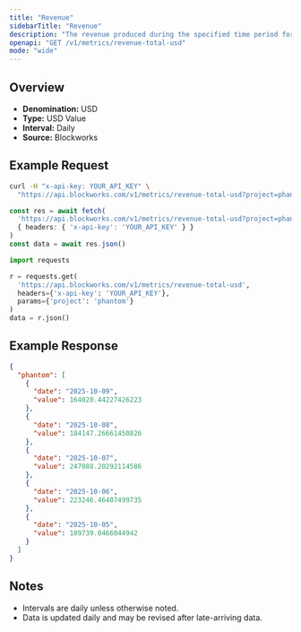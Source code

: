 ```yaml
---
title: "Revenue"
sidebarTitle: "Revenue"
description: "The revenue produced during the specified time period for given project."
openapi: "GET /v1/metrics/revenue-total-usd"
mode: "wide"
---
```


## Overview

- **Denomination:** USD
- **Type:** USD Value
- **Interval:** Daily
- **Source:** Blockworks

## Example Request

<CodeGroup>

```bash cURL
curl -H "x-api-key: YOUR_API_KEY" \
  "https://api.blockworks.com/v1/metrics/revenue-total-usd?project=phantom"
```

```typescript TypeScript
const res = await fetch(
  'https://api.blockworks.com/v1/metrics/revenue-total-usd?project=phantom',
  { headers: { 'x-api-key': 'YOUR_API_KEY' } }
)
const data = await res.json()
```

```python Python
import requests

r = requests.get(
  'https://api.blockworks.com/v1/metrics/revenue-total-usd',
  headers={'x-api-key': 'YOUR_API_KEY'},
  params={'project': 'phantom'}
)
data = r.json()
```

</CodeGroup>

## Example Response

```json
{
  "phantom": [
    {
      "date": "2025-10-09",
      "value": 164020.44227426223
    },
    {
      "date": "2025-10-08",
      "value": 184147.26661450826
    },
    {
      "date": "2025-10-07",
      "value": 247088.20292114586
    },
    {
      "date": "2025-10-06",
      "value": 223246.46407499735
    },
    {
      "date": "2025-10-05",
      "value": 189739.0466044942
    }
  ]
}
```

## Notes
- Intervals are daily unless otherwise noted.
- Data is updated daily and may be revised after late-arriving data.